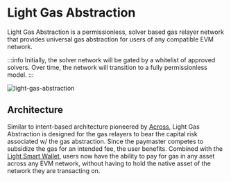 # Light Gas Abstraction

Light Gas Abstraction is a permissionless, solver based gas relayer network that provides universal gas abstraction for users of any compatible EVM network.

:::info
Initially, the solver network will be gated by a whitelist of approved solvers. Over time, the network will transition to a fully permissionless model.
:::

![light-gas-abstraction](/light-gas-abstraction.png)

## Architecture

Similar to intent-based architecture pioneered by [Across](https://across.to), Light Gas Abstraction is designed for the gas relayers to bear the capital risk associated w/ the gas abstraction.
Since the paymaster competes to subsidize the gas for an intended fee, the user benefits.
Combined with the [Light Smart Wallet](/light-smart-wallet/), users now have the ability to pay for gas in any asset across any EVM network, without having to hold the native asset of the network they are transacting on.
